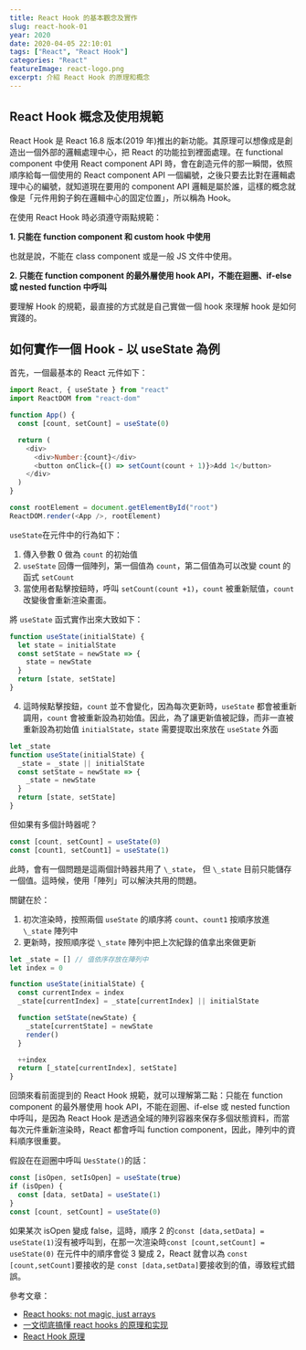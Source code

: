 ```yaml
---
title: React Hook 的基本觀念及實作
slug: react-hook-01
year: 2020
date: 2020-04-05 22:10:01
tags: ["React", "React Hook"]
categories: "React"
featureImage: react-logo.png
excerpt: 介紹 React Hook 的原理和概念
---
```


## React Hook 概念及使用規範

React Hook 是 React 16.8 版本(2019 年)推出的新功能。其原理可以想像成是創造出一個外部的邏輯處理中心，把 React 的功能拉到裡面處理。在 functional component 中使用 React component API 時，會在創造元件的那一瞬間，依照順序給每一個使用的 React component API 一個編號，之後只要去比對在邏輯處理中心的編號，就知道現在要用的 component API 邏輯是屬於誰，這樣的概念就像是「元件用鉤子鉤在邏輯中心的固定位置」，所以稱為 Hook。

在使用 React Hook 時必須遵守兩點規範：

**1. 只能在 function component 和 custom hook 中使用**

也就是說，不能在 class component 或是一般 JS 文件中使用。

**2. 只能在 function component 的最外層使用 hook API，不能在迴圈、if-else 或 nested function 中呼叫**

要理解 Hook 的規範，最直接的方式就是自己實做一個 hook 來理解 hook 是如何實踐的。

## 如何實作一個 Hook - 以 useState 為例

首先，一個最基本的 React 元件如下：

```javascript
import React, { useState } from "react"
import ReactDOM from "react-dom"

function App() {
  const [count, setCount] = useState(0)

  return (
    <div>
      <div>Number:{count}</div>
      <button onClick={() => setCount(count + 1)}>Add 1</button>
    </div>
  )
}

const rootElement = document.getElementById("root")
ReactDOM.render(<App />, rootElement)
```

`useState`在元件中的行為如下：

1. 傳入參數 0 做為 `count` 的初始值
2. `useState` 回傳一個陣列，第一個值為 `count`，第二個值為可以改變 count 的函式 `setCount`
3. 當使用者點擊按鈕時，呼叫 `setCount(count +1)`，`count` 被重新賦值，`count` 改變後會重新渲染畫面。

將 `useState` 函式實作出來大致如下：

```javascript
function useState(initialState) {
  let state = initialState
  const setState = newState => {
    state = newState
  }
  return [state, setState]
}
```

4. 這時候點擊按鈕，`count` 並不會變化，因為每次更新時，`useState` 都會被重新調用，`count` 會被重新設為初始值。因此，為了讓更新值被記錄，而非一直被重新設為初始值 `initialState`，`state` 需要提取出來放在 `useState` 外面

```javascript
let _state
function useState(initialState) {
  _state = _state || initialState
  const setState = newState => {
    _state = newState
  }
  return [state, setState]
}
```

但如果有多個計時器呢？

```javascript
const [count, setCount] = useState(0)
const [count1, setCount1] = useState(1)
```

此時，會有一個問題是這兩個計時器共用了 `\_state`， 但 `\_state` 目前只能儲存一個值。這時候，使用「陣列」可以解決共用的問題。

關鍵在於：

1. 初次渲染時，按照兩個 `useState` 的順序將 `count`、`count1` 按順序放進 `\_state` 陣列中
2. 更新時，按照順序從 `\_state` 陣列中把上次紀錄的值拿出來做更新

```javascript
let _state = [] // 值依序存放在陣列中
let index = 0

function useState(initialState) {
  const currentIndex = index
  _state[currentIndex] = _state[currentIndex] || initialState

  function setState(newState) {
    _state[currentState] = newState
    render()
  }

  ++index
  return [_state[currentIndex], setState]
}
```

回頭來看前面提到的 React Hook 規範，就可以理解第二點：只能在 function component 的最外層使用 hook API，不能在迴圈、if-else 或 nested function 中呼叫，是因為 React Hook 是透過全域的陣列容器來保存多個狀態資料，而當每次元件重新渲染時，React 都會呼叫 function component，因此，陣列中的資料順序很重要。

假設在在迴圈中呼叫 `UesState()`的話：

```javascript
const [isOpen, setIsOpen] = useState(true)
if (isOpen) {
  const [data, setData] = useState(1)
}
const [count, setCount] = useState(0)
```

如果某次 isOpen 變成 false，這時，順序 2 的`const [data,setData] = useState(1)`沒有被呼叫到，在那一次渲染時`const [count,setCount] = useState(0)` 在元件中的順序會從 3 變成 2，React 就會以為 `const [count,setCount]`要接收的是 `const [data,setData]`要接收到的值，導致程式錯誤。

參考文章：

- [React hooks: not magic, just arrays](https://medium.com/@ryardley/react-hooks-not-magic-just-arrays-cd4f1857236e)
- [一文彻底搞懂 react hooks 的原理和实现](https://juejin.im/post/6844903975838285838)
- [React Hook 原理](https://github.com/brickspert/blog/issues/26)
